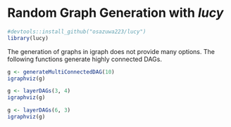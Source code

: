 <!--
  %\VignetteIndexEntry{Random Graph Generation with lucy}
  %\VignetteEngine{knitr::rmarkdown}
  \usepackage[utf8]{inputenc}
-->

# Random Graph Generation with *lucy*

```r
#devtools::install_github("osazuwa223/lucy")
library(lucy)
```

The generation of graphs in igraph does not provide many options.  The following functions generate highly connected DAGs.

```r
g <- generateMultiConnectedDAG(10)
igraphviz(g)
```

```r
g <- layerDAGs(3, 4)
igraphviz(g)
```

```r
g <- layerDAGs(6, 3)
igraphviz(g)
```
